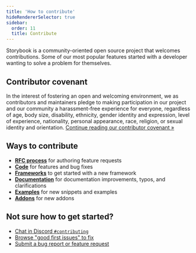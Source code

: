 ```yaml
---
title: 'How to contribute'
hideRendererSelector: true
sidebar:
  order: 11
  title: Contribute
---
```


Storybook is a community-oriented open source project that welcomes contributions. Some of our most popular features started with a developer wanting to solve a problem for themselves.

## Contributor covenant

In the interest of fostering an open and welcoming environment, we as contributors and maintainers pledge to making participation in our project and our community a harassment-free experience for everyone, regardless of age, body size, disability, ethnicity, gender identity and expression, level of experience, nationality, personal appearance, race, religion, or sexual identity and orientation. [Continue reading our contributor covenant »](https://github.com/storybookjs/storybook/blob/next/CODE_OF_CONDUCT.mdx)

## Ways to contribute

* [**RFC process**](./RFC.mdx) for authoring feature requests
* [**Code**](./code.mdx) for features and bug fixes
* [**Frameworks**](./framework.mdx) to get started with a new framework
* [**Documentation**](./documentation/documentation-updates.mdx) for documentation improvements, typos, and clarifications
* [**Examples**](./documentation/new-snippets.mdx) for new snippets and examples
* [**Addons**](../addons/index.mdx) for new addons

## Not sure how to get started?

* [Chat in Discord `#contributing`](https://discord.com/channels/486522875931656193/839297503446695956)
* [Browse "good first issues" to fix](https://github.com/storybookjs/storybook/issues?q=is%3Aissue+is%3Aopen+label%3A%22good+first+issue%22)
* [Submit a bug report or feature request](https://github.com/storybookjs/storybook/issues)

